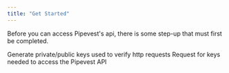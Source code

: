 ```yaml
---
title: "Get Started"
---
```


Before you can access Pipevest's api, there is some step-up that must first be completed.

<Steps>
  <Step title="Generate Cryptographic Keys">
    <Card
      title="Generating keys for secure requests"
      icon="key"
      href="/concepts/cryptographic-keys"
      horizontal
    >
      Generate private/public keys used to verify http requests
    </Card>
  </Step>
  <Step title="Request for API access">
    <Card
      title="Get API Access"
      icon="play"
      href="https://friendly-jingle-c80.notion.site/14c9e089164b805b86d7c083e8c1e7d1?pvs=105"
      horizontal
    >
      Request for keys needed to access the Pipevest API
    </Card>
  </Step>
</Steps>
